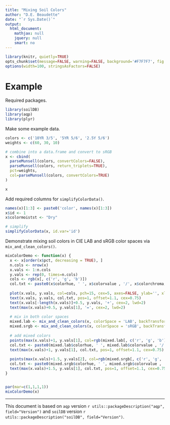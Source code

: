 ```yaml
---
title: "Mixing Soil Colors"
author: "D.E. Beaudette"
date: "`r Sys.Date()`"
output:
  html_document:
    mathjax: null
    jquery: null
    smart: no
---
```

  
```r
library(knitr, quietly=TRUE)
opts_chunk$set(message=FALSE, warning=FALSE, background='#F7F7F7', fig.retina=2, dev='png', tidy=FALSE, verbose=FALSE)
options(width=100, stringsAsFactors=FALSE)
```


# Example

Required packages.
```r
library(soilDB)
library(aqp)
library(plyr)
```


Make some example data.
```r
colors <- c('10YR 3/5', '5YR 5/6', '2.5Y 5/6')
weights <- c(60, 30, 10)

# combine into a data.frame and convert to sRGB
x <- cbind(
  parseMunsell(colors, convertColors=FALSE),
  parseMunsell(colors, return_triplets=TRUE),
  pct=weights,
  col=parseMunsell(colors, convertColors=TRUE)
)

x
```


Add required columns for `simplifyColorData()`.
```r
names(x)[1:3] <- paste0('color', names(x)[1:3])
x$id <- 1
x$colormoistst <- "Dry"

# simplify
simplifyColorData(x, id.var='id')
```


Demonstrate mixing soil colors in CIE LAB and sRGB color spaces via `mix_and_clean_colors()`.
```r
mixColorDemo <- function(x) {
  x <- x[order(x$pct, decreasing = TRUE), ]
  n.cols <- nrow(x)
  x.vals <- 1:n.cols
  y.vals <- rep(0, times=n.cols)
  cols <- rgb(x[, c('r', 'g', 'b')])
  col.txt <- paste0(x$colorhue, ' ', x$colorvalue , '/', x$colorchroma, '\n(', x$pct, '%)')
  
  plot(x.vals, y.vals, col=cols, pch=15, cex=5, axes=FALSE, ylab='', xlab='', xlim=c(0.5, n.cols + 2.5))
  text(x.vals, y.vals, col.txt, pos=1, offset=1.1, cex=0.75)
  text(x.vals[-length(x.vals)]+0.5, y.vals, '+', cex=2, lwd=2)
  text(max(x.vals)+0.5, y.vals[1], '=', cex=2, lwd=2)
  
  # mix in both color spaces
  mixed.lab <- mix_and_clean_colors(x, colorSpace = 'LAB', backTransform = TRUE)
  mixed.srgb <- mix_and_clean_colors(x, colorSpace = 'sRGB', backTransform = TRUE)
  
  # add mixed colors
  points(max(x.vals)+1, y.vals[1], col=rgb(mixed.lab[, c('r', 'g', 'b')]), cex=5, pch=15)
  col.txt <- paste0(mixed.lab$colorhue, ' ', mixed.lab$colorvalue , '/', mixed.lab$colorchroma, '\n(LAB)')
  text(max(x.vals)+1, y.vals[1], col.txt, pos=1, offset=1.1, cex=0.75)
  
  points(max(x.vals)+1.5, y.vals[2], col=rgb(mixed.srgb[, c('r', 'g', 'b')]), cex=5, pch=15)
  col.txt <- paste0(mixed.srgb$colorhue, ' ', mixed.srgb$colorvalue , '/', mixed.srgb$colorchroma, '\n(sRGB)')
  text(max(x.vals)+1.5, y.vals[1], col.txt, pos=1, offset=1.1, cex=0.75)
}


par(mar=c(1,1,1,1))
mixColorDemo(x)
```





----------------------------
This document is based on `aqp` version `r utils::packageDescription("aqp", field="Version")` and `soilDB` version `r utils::packageDescription("soilDB", field="Version")`.

